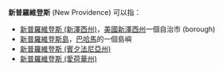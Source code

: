 '''新普羅維登斯''' (New Providence) 可以指：
*[[新普羅維登斯_(新澤西州)|新普羅維登斯 (新澤西州)]]，[[美國|美國]][[新澤西州|新澤西州]]一個自治市 (borough)
*[[新普羅維登斯島|新普羅維登斯島]]，[[巴哈馬|巴哈馬]]的一個島嶼
*[[新普羅維登斯_(賓夕法尼亞州)|新普羅維登斯 (賓夕法尼亞州)]]
*[[新普羅維登斯_(愛荷華州)|新普羅維登斯 (愛荷華州)]]
{{disambig|cat=六字地名消歧义}}